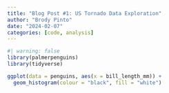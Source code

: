 ```yaml
---
title: "Blog Post #1: US Tornado Data Exploration"
author: "Brody Pinto"
date: "2024-02-07"
categories: [code, analysis]
---
```


```r
#| warning: false
library(palmerpenguins)
library(tidyverse)

ggplot(data = penguins, aes(x = bill_length_mm)) +
  geom_histogram(colour = "black", fill = "white")
```


